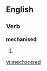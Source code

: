 ==English==

===Verb===
'''mechanised'''

# {{alternative spelling of|mechanized}}

[[vi:mechanised]]